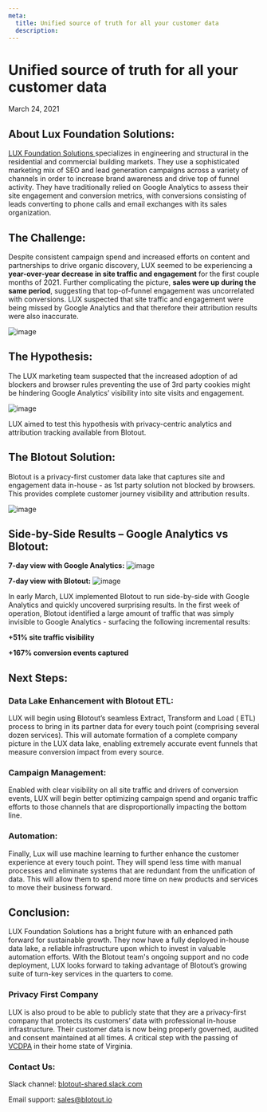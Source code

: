 ```yaml
---
meta:
  title: Unified source of truth for all your customer data
  description:
---
```



<MDX>
  <div className="blog-header">
    <h1>Unified source of truth for all your customer data</h1>
    <span className="date">March 24, 2021</span>
  </div>
  <div className='content-wrapper'>

## About Lux Foundation Solutions:

<a href='https://luxcando.com' target='_blank'>
  LUX Foundation Solutions
</a> specializes in engineering and structural in the residential and commercial
building markets. They use a sophisticated marketing mix of SEO and lead generation
campaigns across a variety of channels in order to increase brand awareness and drive
top of funnel activity. They have traditionally relied on Google Analytics to assess
their site engagement and conversion metrics, with conversions consisting of leads
converting to phone calls and email exchanges with its sales organization.

## The Challenge:

Despite consistent campaign spend and increased efforts on content and partnerships to drive organic discovery, LUX seemed to be experiencing a **year-over-year decrease in site traffic and engagement** for the first couple months of 2021. Further complicating the picture, **sales were up during the same period**, suggesting that top-of-funnel engagement was uncorrelated with conversions. LUX suspected that site traffic and engagement were being missed by Google Analytics and that therefore their attribution results were also inaccurate.

![image](/images/blog/lux-year.png)

## The Hypothesis:

The LUX marketing team suspected that the increased adoption of ad blockers and browser rules preventing the use of 3rd party cookies might be hindering Google Analytics’ visibility into site visits and engagement.

![image](/images/blog/lux-blocked.png)

LUX aimed to test this hypothesis with privacy-centric analytics and attribution tracking available from Blotout.

## The Blotout Solution:

Blotout is a privacy-first customer data lake that captures site and engagement data in-house - as 1st party solution not blocked by browsers. This provides complete customer journey visibility and attribution results.

![image](/images/blog/lux-blotout.png)

## Side-by-Side Results – Google Analytics vs Blotout:

**7-day view with Google Analytics:**
![image](/images/blog/lux-7-day-g.png)

**7-day view with Blotout:**
![image](/images/blog/lux-7-day-b.png)

In early March, LUX implemented Blotout to run side-by-side with Google Analytics and quickly uncovered surprising results. In the first week of operation, Blotout identified a large amount of traffic that was simply invisible to Google Analytics - surfacing the following incremental results:

**+51% site traffic visibility**

**+167% conversion events captured**

## Next Steps:

### Data Lake Enhancement with Blotout ETL:

LUX will begin using Blotout’s seamless Extract, Transform and Load ( ETL) process to bring in its partner data for every touch point (comprising several dozen services). This will automate formation of a complete company picture in the LUX data lake, enabling extremely accurate event funnels that measure conversion impact from every source.

### Campaign Management:

Enabled with clear visibility on all site traffic and drivers of conversion events, LUX will begin better optimizing campaign spend and organic traffic efforts to those channels that are disproportionally impacting the bottom line.

### Automation:

Finally, Lux will use machine learning to further enhance the customer experience at every touch point. They will spend less time with manual processes and eliminate systems that are redundant from the unification of data. This will allow them to spend more time on new products and services to move their business forward.

## Conclusion:

LUX Foundation Solutions has a bright future with an enhanced path forward for sustainable growth. They now have a fully deployed in-house data lake, a reliable infrastructure upon which to invest in valuable automation efforts. With the Blotout team's ongoing support and no code deployment, LUX looks forward to taking advantage of Blotout’s growing suite of turn-key services in the quarters to come.

### Privacy First Company

LUX is also proud to be able to publicly state that they are a privacy-first company that protects its customers’ data with professional in-house infrastructure. Their customer data is now being properly governed, audited and consent maintained at all times. A critical step with the passing of <a href='https://www.natlawreview.com/article/virginia-passes-consumer-privacy-law-other-states-may-follow' target='_blank'>VCDPA</a> in their home state of Virginia.

### Contact Us:

Slack channel: <a href='https://blotout-shared.slack.com' target='_blank'>blotout-shared.slack.com</a>

Email support: [sales@blotout.io](mailto:sales@blotout.io)

  </div>
</MDX>
